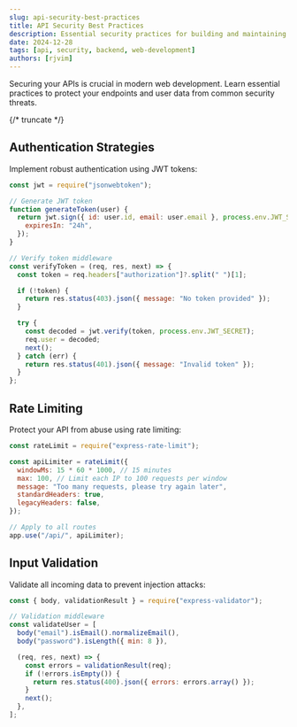 ```yaml
---
slug: api-security-best-practices
title: API Security Best Practices
description: Essential security practices for building and maintaining secure APIs
date: 2024-12-28
tags: [api, security, backend, web-development]
authors: [rjvim]
---
```


Securing your APIs is crucial in modern web development. Learn essential practices to protect your endpoints and user data from common security threats.

{/* truncate */}

## Authentication Strategies

Implement robust authentication using JWT tokens:

```javascript
const jwt = require("jsonwebtoken");

// Generate JWT token
function generateToken(user) {
  return jwt.sign({ id: user.id, email: user.email }, process.env.JWT_SECRET, {
    expiresIn: "24h",
  });
}

// Verify token middleware
const verifyToken = (req, res, next) => {
  const token = req.headers["authorization"]?.split(" ")[1];

  if (!token) {
    return res.status(403).json({ message: "No token provided" });
  }

  try {
    const decoded = jwt.verify(token, process.env.JWT_SECRET);
    req.user = decoded;
    next();
  } catch (err) {
    return res.status(401).json({ message: "Invalid token" });
  }
};
```

## Rate Limiting

Protect your API from abuse using rate limiting:

```javascript
const rateLimit = require("express-rate-limit");

const apiLimiter = rateLimit({
  windowMs: 15 * 60 * 1000, // 15 minutes
  max: 100, // Limit each IP to 100 requests per window
  message: "Too many requests, please try again later",
  standardHeaders: true,
  legacyHeaders: false,
});

// Apply to all routes
app.use("/api/", apiLimiter);
```

## Input Validation

Validate all incoming data to prevent injection attacks:

```javascript
const { body, validationResult } = require("express-validator");

// Validation middleware
const validateUser = [
  body("email").isEmail().normalizeEmail(),
  body("password").isLength({ min: 8 }),

  (req, res, next) => {
    const errors = validationResult(req);
    if (!errors.isEmpty()) {
      return res.status(400).json({ errors: errors.array() });
    }
    next();
  },
];
```
